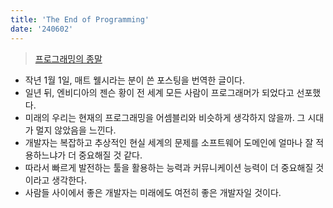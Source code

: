 ```yaml
---
title: 'The End of Programming'
date: '240602'
---
```


> [프로그래밍의 종말](https://yozm.wishket.com/magazine/detail/1873/)

- 작년 1월 1일, 매트 웰시라는 분이 쓴 포스팅을 번역한 글이다.
- 일년 뒤, 엔비디아의 젠슨 황이 전 세계 모든 사람이 프로그래머가 되었다고 선포했다.
- 미래의 우리는 현재의 프로그래밍을 어셈블리와 비슷하게 생각하지 않을까. 그 시대가 멀지 않았음을 느낀다.
- 개발자는 복잡하고 추상적인 현실 세계의 문제를 소프트웨어 도메인에 얼마나 잘 적용하느냐가 더 중요해질 것 같다.
- 따라서 빠르게 발전하는 툴을 활용하는 능력과 커뮤니케이션 능력이 더 중요해질 것이라고 생각한다.
- 사람들 사이에서 좋은 개발자는 미래에도 여전히 좋은 개발자일 것이다.

